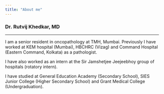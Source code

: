 ```yaml
---
title: "About me"
---
```


### Dr. Rutvij Khedkar, MD

------------------------------------------------------------------------

I am a senior resident in oncopathology at TMH, Mumbai. Previously I have worked at KEM hospital (Mumbai), HBCHRC (Vizag) and Command Hospital (Eastern Command, Kolkata) as a pathologist.

I have also worked as an intern at the Sir Jamshetjee Jeejeebhoy group of hospitals (rotatory intern).

I have studied at General Education Academy (Secondary School), SIES Junior College (Higher Secondary School) and Grant Medical College (Undergraduation).
